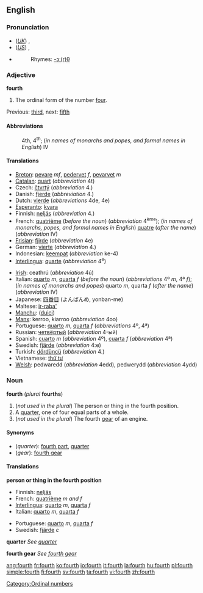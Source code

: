 ==English==

===Pronunciation===
*(''[[Received Pronunciation|UK]]'') {{IPA|/fɔːθ/}}, {{SAMPA|/fO:T/}}
*(''[[General American|US]]'') {{IPA|/fɔɹθ/}}, {{SAMPA|/fOrT/}}
*{{audio|en-us-fourth.ogg|Audio (US)}}
*:Rhymes: [[Rhymes:English:-ɔː(r)θ|-ɔː(r)θ]]

===Adjective===
'''fourth'''
# The ordinal form of the number [[four]].

Previous: [[third]], next: [[fifth]]

====Abbreviations====
:4th, 4<sup>th</sup>; (''in names of monarchs and popes, and formal names in English'') IV

====Translations====
{{top}}
*[[Breton]]: [[pevare]] ''mf'', [[pedervet]] ''f'', [[pevarvet]] ''m''
*[[Catalan]]: [[quart]] (''abbreviation'' 4t)
*Czech: [[čtvrtý]] (''abbreviation'' 4.)
*Danish: [[fjerde]] (''abbreviation'' 4.)
*Dutch: [[vierde]] (''abbreviations'' 4de, 4e)
*[[Esperanto]]: [[kvara]]
*Finnish: [[neljäs]] (''abbreviation'' 4.)
*French: [[quatrième]] (''before the noun'') (''abbreviation'' 4<sup>ème</sup>); (''in names of monarchs, popes, and formal names in English'') [[quatre]] (''after the name'') (''abbreviation'' IV) 
*[[Frisian]]: [[fjirde]] (''abbreviation'' 4e)
*German: [[vierte]] (''abbreviation'' 4.)
*Indonesian: [[keempat]] (''abbreviation'' ke-4)
*[[Interlingua]]: [[quarte]] (''abbreviation'' 4<sup>e</sup>)
{{mid}}
*[[Irish]]: ceathrú (''abbreviation'' 4ú)
*Italian: [[quarto]] ''m'', [[quarta]] ''f'' (''before the noun'') (''abbreviations'' 4º ''m'', 4ª ''f''); (''in names of monarchs and popes'') quarto ''m'', quarta ''f'' (''after the name'') (''abbreviation'' IV)
*Japanese: [[四番目]] (よんばんめ, yonban-me)
*Maltese: [[ir-raba']]
*[[Manchu]]: ([[duici]])
*[[Manx]]: kerroo, kiarroo (''abbreviation'' 4oo)
*Portuguese: [[quarto]] ''m'', [[quarta]] ''f'' (''abbreviations'' 4º, 4ª)
*Russian: [[четвёртый]] (''abbreviation'' 4-ый)
*Spanish: [[cuarto]] ''m'' (''abbreviation'' 4º), [[cuarta]] ''f'' (''abbreviation'' 4ª)
*Swedish: [[fjärde]] (''abbreviation'' 4:e)
*Turkish: [[dördüncü]] (''abbreviation'' 4.)
*Vietnamese: [[thứ tư]]
*[[Welsh]]: pedwaredd (''abbreviation'' 4edd), pedwerydd (''abbreviation'' 4ydd)
{{bottom}}

===Noun===
'''fourth''' (''plural'' '''fourths''')
#(''not used in the plural'') The person or thing in the fourth position.
#A [[quarter]], one of four equal parts of a whole.
#(''not used in the plural'') The fourth [[gear]] of an engine.

====Synonyms====
*(''quarter''): [[fourth part]], [[quarter]]
*(''gear''): [[fourth gear]]

====Translations====

'''person or thing in the fourth position'''
{{top}}
*Finnish: [[neljäs]]
*French: [[quatrième]] ''m and f''
*[[Interlingua]]: [[quarto]] ''m'', [[quarta]] ''f''
*Italian: [[quarto]] ''m'', [[quarta]] ''f''
{{mid}}
*Portuguese: [[quarto]] ''m'', [[quarta]] ''f''
*Swedish: [[fjärde]] ''c''
{{bottom}}

'''quarter'''
''See [[quarter]]''

'''fourth gear'''
''See [[fourth gear]]''

[[Category:Ordinal numbers]]

[[ang:fourth]]
[[fr:fourth]]
[[ko:fourth]]
[[io:fourth]]
[[it:fourth]]
[[la:fourth]]
[[hu:fourth]]
[[pl:fourth]]
[[simple:fourth]]
[[fi:fourth]]
[[sv:fourth]]
[[ta:fourth]]
[[vi:fourth]]
[[zh:fourth]]